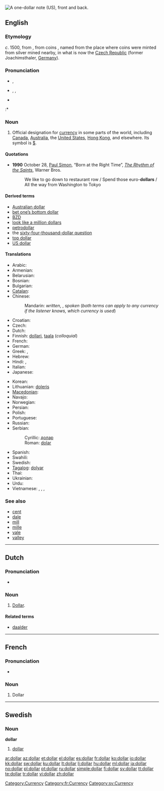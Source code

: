 [[Image:US Silvercert1.jpg|thumb|right|A one-dollar note (US), front and back.]]
{{also|Dollar}}
==English==

===Etymology===
''c''. 1500, from {{etyl|de}} {{term|thaler|lang=de||dollar}}, from coins {{term|Sankt Joachimsthaler||lang=de|from the Saint Joachim valley}}, named from the place where coins were minted from silver mined nearby, in what is now the [[Czech Republic]] (former Joachimsthaler, [[Germany]]).

{{etystub|How did the spelling emerge? Dutch? Low German?}}

===Pronunciation===
* {{a|UK}} {{IPA|/ˈdɒlə/}}, {{SAMPA|/"dQl@/}}
* {{a|US}} {{enPR|dälʹər}}, {{IPA|/ˈdɑːlɚ/}}, {{SAMPA|/"dA:l@`/}}
* {{audio|En-us-dollar.ogg|Audio (US)}}
:* {{rhymes|ɒlə(r)}}

===Noun===
{{en-noun}}

# Official designation for [[currency]] in some parts of the world, including [[Canada]], [[Australia]], the [[United States]], [[Hong Kong]], and elsewhere.  Its symbol is [[$]].

====Quotations====
* '''1990''' October 28, [[w:Paul Simon|Paul Simon]], “Born at the Right Time”, ''[[w:The Rhythm of the Saints|The Rhythm of the Saints]]'', Warner Bros.
*: We like to go down to restaurant row / Spend those euro-'''dollars''' / All the way from Washington to Tokyo

====Derived terms====
* [[Australian dollar]]
* [[bet one’s bottom dollar]]
* [[BZD]]
* [[look like a million dollars]]
* [[petrodollar]]
* the [[sixty-four-thousand-dollar question]]
* [[top dollar]]
* [[US dollar]]

====Translations====
{{trans-top|designation for specific currency}}
* Arabic: {{t-|ar|دولار|m|tr=dulaar}}
* Armenian: {{t-|hy|դոլար|tr=dolar}}
* Belarusian: {{t|be|даляр|m|tr=daljár|xs=Belarusian}}
* Bosnian: {{t-|bs|dolar|m}}
* Bulgarian: {{t-|bg|долар|m|tr=dólar}}
* [[Catalan]]: {{t+|ca|dòlar|m}}
* Chinese:
*: Mandarin: {{t-|cmn|元|tr=yuán|sc=Hani}} ''written'', {{t-|cmn|塊|sc=Hani}},  {{t-|cmn|块|tr=kuài|sc=Hani}} ''spoken'' (''both terms can apply to any currency if the listener knows, which currency is used'')  
* Croatian: {{t-|hr|dolar|m}}
* Czech: {{t-|cs|dolar|m}}
* Dutch: {{t-|nl|dollar|m}}
* Finnish: [[dollari]], [[taala]] (''colloquial'')
* French: {{t+|fr|dollar|m}}
* German: {{t+|de|Dollar|m}}
* Greek: {{t|el|δολλάριο|n|tr=dollário}},  {{t+|el|δολάριο|n|tr=dolário}}
* Hebrew: {{t+|he|דולר|tr=dolar}}
* Hindi: {{t|hi|डॉलर|tr=ḍolar|xs=Hindi}}, {{t|hi|डौलर|tr=ḍaular|xs=Hindi}}
* Italian: {{t+|it|dollaro|m}}
* Japanese: {{t+|ja|ドル|tr=doru}}
{{trans-mid}}
* Korean: {{t-|ko|달러|tr=dalleo|sc=Hang}}
* Lithuanian: [[doleris]] {{m}}
* [[Macedonian]]: {{t-|mk|долар|m|tr=dólar}}
* Navajo: {{tø|nv|béeso}}
* Norwegian: {{t+|no|dollar|m}}
* Persian: {{t-|fa|دلار|tr=dolâr|xs=Persian}}
* Polish: {{t+|pl|dolar|m}}
* Portuguese: {{t+|pt|dólar|m}}
* Russian: {{t+|ru|доллар|m|tr=dóllar}}
* Serbian:
*: Cyrillic: [[долар#Serbian|долар]] {{m}}
*: Roman: [[dolar#Serbian|dolar]] {{m}}
* Spanish: {{t+|es|dólar|m}}
* Swahili: {{t+|sw|dola|xs=Swahili}}
* Swedish: {{t+|sv|dollar|c}}
* [[Tagalog]]: [[dolyar]]
* Thai: {{t|th|ดอลลาร์|tr=don-lâa}}
* Ukrainian: {{t-|uk|долар|m|tr=dólar|xs=Ukrainian}}
* Urdu: {{t|ur|ڈالر|xs=Urdu}}
* Vietnamese: {{t+|vi|đồng|xs=Vietnamese}},  {{t-|vi|đô la|xs=Vietnamese}},  {{t|vi|đô-la|xs=Vietnamese}},  {{qualifier|US dollar}} {{t|vi|đồng Mỹ|xs=Vietnamese}}
{{trans-bottom}}

===See also===
* [[cent]]
* [[dale]]
* [[mill]]
* [[mille]]
* [[vale]]
* [[valley]]

[[Category:Currency]]

----

==Dutch==

===Pronunciation===
* {{IPA|/dɔlɑr/|lang=nl}}

===Noun===
{{nl-noun2|m|s|tje}}

# [[#English|Dollar]].

====Related terms====
* [[daalder]]

----

==French==

===Pronunciation===
* {{audio|Fr-dollar.ogg|Audio}}

===Noun===
{{fr-noun|m}}

# Dollar

[[Category:fr:Currency]]

----

==Swedish==

===Noun===
{{sv-noun-irreg-c|2=dollarn|3=dollar|4=dollarna}}
'''dollar''' {{c}}

# [[#English|dollar]]

[[Category:sv:Currency]]

[[ar:dollar]]
[[az:dollar]]
[[et:dollar]]
[[el:dollar]]
[[es:dollar]]
[[fr:dollar]]
[[ko:dollar]]
[[io:dollar]]
[[kk:dollar]]
[[sw:dollar]]
[[ku:dollar]]
[[lt:dollar]]
[[li:dollar]]
[[hu:dollar]]
[[ml:dollar]]
[[ja:dollar]]
[[no:dollar]]
[[pl:dollar]]
[[pt:dollar]]
[[ru:dollar]]
[[simple:dollar]]
[[fi:dollar]]
[[sv:dollar]]
[[tt:dollar]]
[[te:dollar]]
[[tr:dollar]]
[[vi:dollar]]
[[zh:dollar]]
